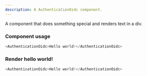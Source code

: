 ---
description: A AuthenticationOidc component.
---


A component that does something special and renders text in a div.

### Component usage
```js
<AuthenticationOidc>Hello world!</AuthenticationOidc>
```

### Render hello world!

```js live
<AuthenticationOidc>Hello world!</AuthenticationOidc>
```
